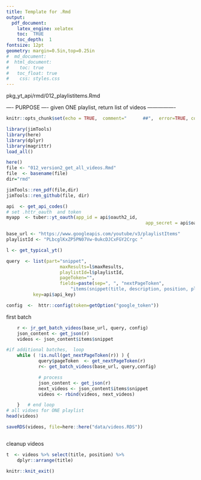 ```yaml
---
title: Template for .Rmd
output: 
  pdf_document:
    latex_engine: xelatex
    toc:  TRUE
    toc_depth:  1
fontsize: 12pt
geometry: margin=0.5in,top=0.25in
#  md_document:
#  html_document:
#    toc: true
#  	toc_float: true
#    css: styles.css
---
```


pkg_yt_api/rmd/012_playlistitems.Rmd

---- PURPOSE ----
given ONE playlist, return list of videos
----------------

```r
knitr::opts_chunk$set(echo = TRUE,  comment="      ##",  error=TRUE, collapse=TRUE)
```
```r
library(jimTools)
library(here)
library(dplyr)
library(magrittr)
load_all()
```

```r
here()
file <- "012_version2_get_all_videos.Rmd"
file  <- basename(file)
dir="rmd"

jimTools::ren_pdf(file,dir)
jimTools::ren_github(file, dir)
```

```r
api  <- get_api_codes()
# set .httr_oauth  and token
myapp  <- tuber::yt_oauth(app_id = api$oauth2_id,
													app_secret = api$oauth2_secret)
```
```r
base_url <- "https://www.googleapis.com/youtube/v3/playlistItems"
playlistId <- "PLbcglKxZP5PN07Vw-0ukcDJCxFGY2Crgc "

l <- get_typical_yt()
```

```r
query  <- list(part="snippet",
					maxResults=l$maxResults,
					playlistId=l$playlistId,	
					pageToken="",
					fields=paste(sep=", ", "nextPageToken", 
						"items(snippet(title, description, position, playlistId))"),
          key=api$api_key)

config  <-  httr::config(token=getOption("google_token"))
```

first batch
```r

	r <- jr_get_batch_videos(base_url, query, config)
	json_content <- get_json(r)
	videos <- json_content$items$snippet

```

```r

#if additional batches,  loop
	while ( !is.null(get_nextPageToken(r)) ) {
			query$pageToken  <- get_nextPageToken(r)
			r<- get_batch_videos(base_url, query,config)

			# process
			json_content <- get_json(r)
			next_videos <- json_content$items$snippet
			videos <- rbind(videos, next_videos)

	}	# end loop
# all vidoes for ONE playlist
head(videos)
```


```r
saveRDS(videos, file=here::here("data/videos.RDS"))
```

```r

```
cleanup videos
```r
t  <- videos %>% select(title, position) %>% 
	dplyr::arrange(title)

```

```r
knitr::knit_exit()
```






